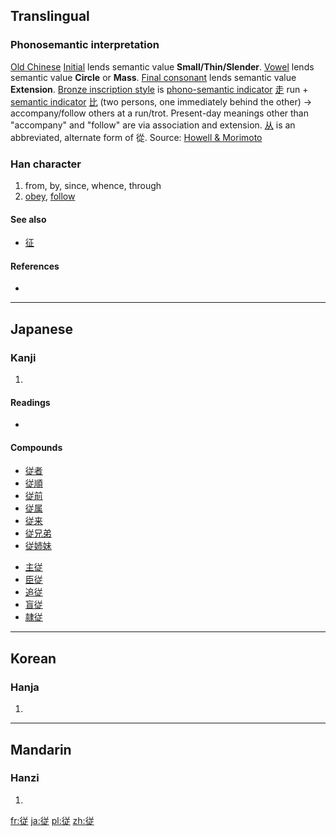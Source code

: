 {{also|從}}
==Translingual==

===Phonosemantic interpretation===

[[w:Old_Chinese|Old Chinese]] [[w:Old_Chinese_phonology#Initials|Initial]] {{IPAchar|/*s-/}} lends semantic value '''Small/Thin/Slender'''. [[w:Old_Chinese_phonology#Vowels|Vowel]] {{IPAchar|/*-u-/}} lends semantic value '''Circle''' or '''Mass'''. [[w:Old_Chinese_phonology#Tones_and_final_consonants|Final consonant]] {{IPAchar|/*-ng/}} lends semantic value '''Extension'''.
[[w:Chinese_bronze_inscriptions|Bronze inscription style]] is [[w:Chinese_character_classification#Phono-semantic_compound_characters|phono-semantic indicator]] [[走]] run + [[w:Radical_(Chinese_character)#Semantic_elements|semantic indicator]] [[比]] (two persons, one immediately behind the other) → accompany/follow others at a run/trot. Present-day meanings other than "accompany" and "follow" are via association and extension. [[从]] is an abbreviated, alternate form of 從.
Source: [http://www.kanjinetworks.com/eng/kanji-dictionary/online-kanji-etymology-dictionary.cfm?kanji_id=SUNG05 Howell & Morimoto]

===Han character===
{{Han char|rn=60|rad=彳|as=07|sn=10|four=|canj=竹人廿卜人 (HOTYO)}}

# from, by, since, whence, through
# [[obey]], [[follow]]

====See also====
* [[征]] <!-- visually similar -->

====References====
* {{Han ref|kx=0367.271|dkj=10133|dj=0691.130|hdz=20826.040|uh=5F93|ud=24467}}

----

==Japanese==

===Kanji===
{{ja-kanji|grade=6|rs=彳07}}

# {{defn|lang=ja|sort=彳07}}

====Readings====
* {{ja-readings|on=[[じゅう]] (jū), [[しょう]] (shō), [[じゅ]] (ju)|kun=[[したがう]] (shitagau), [[したがえる]] (shitagaeru), [[より]] (yori)}}

====Compounds====
{{top2}}
* [[従者]]
* [[従順]]
* [[従前]]
* [[従属]]
* [[従来]]
* [[従兄弟]]
* [[従姉妹]]
{{mid2}}
* [[主従]]
* [[臣従]]
* [[追従]]
* [[盲従]]
* [[隷従]]
{{bottom}}

----

==Korean==

===Hanja===
{{ko-hanja|hangeul=종|eumhun=|rv=jong|mr=chong|y=cong}}

# {{defn|lang=ko|sort=彳07}}

----

==Mandarin==

===Hanzi===
{{cmn-hanzi|pin=[[cóng]] ([[cong2]])|wg=ts'ung<sup>2</sup>}}

# {{defn|lang=cmn|sort=彳07}}

[[fr:従]]
[[ja:従]]
[[pl:従]]
[[zh:従]]